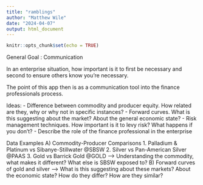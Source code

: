 ```yaml
---
title: "ramblings"
author: "Matthew Wile"
date: "2024-04-07"
output: html_document
---
```


```r
knitr::opts_chunk$set(echo = TRUE)
```

General Goal : Communication

In an enterprise situation, how important is it to first be necessary and second to ensure others know you're necessary.

The point of this app then is as a communication tool into the finance professionals process.

Ideas:
- Difference between commodity and producer equity. How related are they, why or why not in specific instances?
- Forward curves. What is this suggesting about the market? About the general economic state?
- Risk management techniques. How important is it to levy risk? What happens if you don't?
- Describe the role of the finance professional in the enterprise

Data Examples
A) Commodity-Producer Comparisons
1. Palladium & Platinum vs Sibanye-Stillwater @SBSW
2. Silver vs Pan-American Silver @PAAS
3. Gold vs Barrick Gold @GOLD
--> Understanding the commodity, what makes it different? What else is SBSW exposed to?
B) Forward curves of gold and silver
--> What is this suggesting about these markets? About the economic state? How do they differ? How are they similar? 

